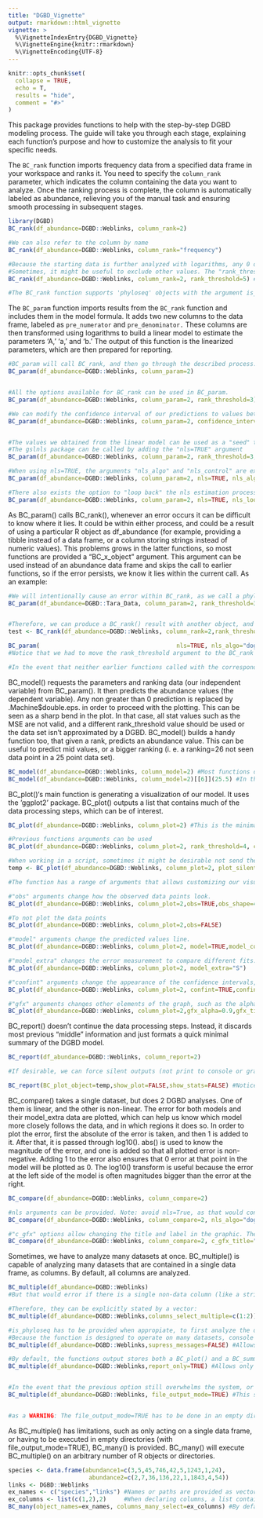 ```yaml
---
title: "DGBD_Vignette"
output: rmarkdown::html_vignette
vignette: >
  %\VignetteIndexEntry{DGBD_Vignette}
  %\VignetteEngine{knitr::rmarkdown}
  %\VignetteEncoding{UTF-8}
---
```


```r
knitr::opts_chunk$set(
  collapse = TRUE,
  echo = T,
  results = "hide",
  comment = "#>"
)
```

This package provides functions to help with the step-by-step DGBD modeling process. The guide will take you through each stage, explaining each function's purpose and how to customize the analysis to fit your specific needs.

The `BC_rank` function imports frequency data from a specified data frame in your workspace and ranks it. You need to specify the `column_rank` parameter, which indicates the column containing the data you want to analyze. Once the ranking process is complete, the column is automatically labeled as abundance, relieving you of the manual task and ensuring smooth processing in subsequent stages.

```r
library(DGBD)
BC_rank(df_abundance=DGBD::Weblinks, column_rank=2)

#We can also refer to the column by name
BC_rank(df_abundance=DGBD::Weblinks, column_rank="frequency")

#Because the starting data is further analyzed with logarithms, any 0 or negative data points are automatically discarded.
#Sometimes, it might be useful to exclude other values. The "rank_threshold" argument keeps only data points higher than the threshold.
BC_rank(df_abundance=DGBD::Weblinks, column_rank=2, rank_threshold=5) #In this example, all data points equal to or lesser than 5 will be discarded.

#The BC_rank function supports 'phyloseq' objects with the argument is_phyloseq=T

```

The `BC_param` function imports results from the `BC_rank` function and includes them in the model formula. It adds two new columns to the data frame, labeled as `pre_numerator` and `pre_denominator.` These columns are then transformed using logarithms to build a linear model to estimate the parameters 'A,' 'a,' and 'b.' The output of this function is the linearized parameters, which are then prepared for reporting.

```r
#BC_param will call BC_rank, and then go through the described process.
BC_param(df_abundance=DGBD::Weblinks, column_param=2) 


#All the options available for BC_rank can be used in BC_param. 
BC_param(df_abundance=DGBD::Weblinks, column_param=2, rank_threshold=3) #Notice that the column argument changed name, but it still refers to the same option, so conflicts should be avoided i. e. (column_rank=x,column_param=y) is an invalid set of arguments.

#We can modify the confidence interval of our predictions to values between 0 and 1.
BC_param(df_abundance=DGBD::Weblinks, column_param=2, confidence_interval=0.99)


#The values we obtained from the linear model can be used as a "seed" to calculate a non linear approximation of the parameters.
#The gslnls package can be called by adding the "nls=TRUE" argument
BC_param(df_abundance=DGBD::Weblinks, column_param=2, rank_threshold=3, nls=TRUE)

#When using nls=TRUE, the arguments "nls_algo" and "nls_control" are exposed as the "algorithm" and "control" arguments of the gsl_nls() function.
BC_param(df_abundance=DGBD::Weblinks, column_param=2, nls=TRUE, nls_algo="dogleg",nls_control=list(maxiter=70, scale="levenberg"))

#There also exists the option to "loop back" the nls estimation process using the generated values as seeds. It generally doesn't improve results, so changing the nls_algo and nls_control arguments is recommmended instead. Loop=1 means no looping.
BC_param(df_abundance=DGBD::Weblinks, column_param=2, nls=TRUE, nls_loop=3)
```

As BC_param() calls BC_rank(), whenever an error occurs it can be difficult to know where it lies. It could be within either process, and could be a result of using a particular R object as df_abundance (for example, providing a tibble instead of a data frame, or a column storing strings instead of numeric values). This problems grows in the latter functions, so most functions are provided a "BC_x_object" argument. This argument can be used instead of an abundance data frame and skips the call to earlier functions, so if the error persists, we know it lies within the current call. As an example:

```r
#We will intentionally cause an error within BC_rank, as we call a phyloseq object without the proper arguments. However, this particular BC_param() call might be hard to debug because we have included many arguments which could be the cause of the error.  
BC_param(df_abundance=DGBD::Tara_Data, column_param=2, rank_threshold=3, nls=TRUE, nls_algo="dogleg",nls_control=list(maxiter=70, scale="levenberg"),confidence_interval=0.99)


#Therefore, we can produce a BC_rank() result with another object, and then use it for this BC_param() call.
test <- BC_rank(df_abundance=DGBD::Weblinks, column_rank=2,rank_threshold=3)

BC_param(                                       nls=TRUE, nls_algo="dogleg",nls_control=list(maxiter=70, scale="levenberg"),confidence_interval=0.99, BC_rank_object=test) #As the error no longer appears, we know that this is a valid BC_param() call. Therefore, the error ocurrs in an earlier function.
#Notice that we had to move the rank_threshold argument to the BC_rank call, in order to imitate the original call's process.

#In the event that neither earlier functions called with the corresponding arguments or the BC_x_object call show errors, the problem could lie within the interaction of the current call and the specific data set.
```

BC_model() requests the parameters and ranking data (our independent variable) from BC_param(). It then predicts the abundance values (the dependent variable). Any non greater than 0 prediction is replaced by .Machine$double.eps. in order to proceed with the plotting. This can be seen as a sharp bend in the plot. In that case, all stat values such as the MSE are not valid, and a different rank_threshold value should be used or the data set isn't approximated by a DGBD. BC_model() builds a handy function too, that given a rank, predicts an abundance value. This can be useful to predict mid values, or a bigger ranking (i. e. a ranking=26 not seen data point in a 25 point data set).

```r
BC_model(df_abundance=DGBD::Weblinks, column_model=2) #Most functions output lists with a variety of elements related to all previous steps and the current process being done.
BC_model(df_abundance=DGBD::Weblinks, column_model=2)[[6]](25.5) #In this case, we can call the constructed function like so.

```

BC_plot()'s main function is generating a visualization of our model. It uses the 'ggplot2' package. BC_plot() outputs a list that contains much of the data processing steps, which can be of interest.

```r
BC_plot(df_abundance=DGBD::Weblinks, column_plot=2) #This is the minimal function call.

#Previous functions arguments can be used
BC_plot(df_abundance=DGBD::Weblinks, column_plot=2, rank_threshold=4, confidence_interval=0.985)

#When working in a script, sometimes it might be desirable not send the plot as an output to the graphical device.
temp <- BC_plot(df_abundance=DGBD::Weblinks, column_plot=2, plot_silent=T)

#The function has a range of arguments that allows customizing our visualization.

#"obs" arguments change how the observed data points look.
BC_plot(df_abundance=DGBD::Weblinks, column_plot=2,obs=TRUE,obs_shape=4,obs_col="#aa9fff",obs_size=3)

#To not plot the data points
BC_plot(df_abundance=DGBD::Weblinks, column_plot=2,obs=FALSE)

#"model" arguments change the predicted values line.
BC_plot(df_abundance=DGBD::Weblinks, column_plot=2, model=TRUE,model_col="#aaff00",model_width=2)

#"model_extra" changes the error measurement to compare different fits. The "R2" measurement is not recommended for non-linear relationships (DGBD's are linear only when a=b=1)
BC_plot(df_abundance=DGBD::Weblinks, column_plot=2, model_extra="S")

#"confint" arguments change the appearance of the confidence intervals, and the confidence interval range (which you might not want to plot, as it alters the color of the model line).
BC_plot(df_abundance=DGBD::Weblinks, column_plot=2, confint=TRUE,confint_col="#018666",confint_width=0.5,confrange=TRUE,confrange_col="#ffff78")

#"gfx" arguments changes other elements of the graph, such as the alpha of all objects, the title, whether to plot a label or not, where, the scales and the background color
BC_plot(df_abundance=DGBD::Weblinks, column_plot=2,gfx_alpha=0.9,gfx_title="My Graph",gfx_label=TRUE,gfx_label_coords=c(15,15),gfx_xy_trans=c("log10","log10"),gfx_theme=ggplot2::theme_bw())
```

BC_report() doesn't continue the data processing steps. Instead, it discards most previous "middle" information and just formats a quick minimal summary of the DGBD model.

```r
BC_report(df_abundance=DGBD::Weblinks, column_report=2)

#If desirable, we can force silent outputs (not print to console or graphical devices)

BC_report(BC_plot_object=temp,show_plot=FALSE,show_stats=FALSE) #Notice the BC_x_object substitution. When the DGBD analysis takes too long (which could happen if the data frame is big). Calling BC_report() means calling all other functions from BC_rank() and redoing everything. BC_x_object substitution avoids spending computer resources in the same task.
```

BC_compare() takes a single dataset, but does 2 DGBD analyses. One of them is linear, and the other is non-linear. The error for both models and their model_extra data are plotted, which can help us know which model more closely follows the data, and in which regions it does so. In order to plot the error, first the absolute of the error is taken, and then 1 is added to it. After that, it is passed through log10(). abs() is used to know the magnitude of the error, and one is added so that all plotted error is non-negative. Adding 1 to the error also ensures that 0 error at that point in the model will be plotted as 0. The log10() transform is useful because the error at the left side of the model is often magnitudes bigger than the error at the right.

```r
BC_compare(df_abundance=DGBD::Weblinks, column_compare=2)

#nls arguments can be provided. Note: avoid nls=True, as that would conflict with the linear analysis.
BC_compare(df_abundance=DGBD::Weblinks, column_compare=2, nls_algo="dogleg",nls_control=list(maxiter=70, scale="levenberg"))

#"c_gfx" options allow changing the title and label in the graphic. The model_extra argument is particularly useful for this function. 
BC_compare(df_abundance=DGBD::Weblinks, column_compare=2, c_gfx_title="BC_comparison",c_gfx_label=TRUE, model_extra="S")
```

Sometimes, we have to analyze many datasets at once. BC_multiple() is capable of analyzing many datasets that are contained in a single data frame, as columns. By default, all columns are analyzed.

```r

BC_multiple(df_abundance=DGBD::Weblinks)
#But that would error if there is a single non-data column (like a string column).

#Therefore, they can be explicitly stated by a vector:
BC_multiple(df_abundance=DGBD::Weblinks,columns_select_multiple=c(1:2))

#is_phyloseq has to be provided when appropiate, to first analyze the dimensions of the data frame before calling each individual analysis.
#Because the function is designed to operate on many datasets, console spam is common. Therefore, by default the supress_messages=TRUE argument is provided. 
BC_multiple(df_abundance=DGBD::Weblinks,supress_messages=FALSE) #Allows output.

#By default, the functions output stores both a BC_plot() and a BC_summary() object per analysis, which stores duplicated data and might overwhelm the system resources.
BC_multiple(df_abundance=DGBD::Weblinks,report_only=TRUE) #Allows only storing the smaller summary object.


#In the event that the previous option still overwhelms the system, or when lengthy operations are performed (and it is desired to save progress along each step, instead of only at the end of the process), the next call is desired:
BC_multiple(df_abundance=DGBD::Weblinks, file_output_mode=TRUE) #This saves each graph as soon as it is generated. A single data frame containing the parameters is generated only at the end of the analysis. However, this method takes far less resources, as graphs aren't stored in the R environment.


#as a WARNING: The file_output_mode=TRUE has to be done in an empty directory! If 2 file_output_mode=TRUE call's are performed on the same directory, data will be overwritten and permanently lost!
```

As BC_multiple() has limitations, such as only acting on a single data frame, or having to be executed in empty directories (with file_output_mode=TRUE), BC_many() is provided. BC_many() will execute BC_multiple() on an arbitrary number of R objects or directories.

```r
species <- data.frame(abundance1=c(3,5,45,746,42,5,1243,1,24),
                       abundance2=c(2,7,36,136,22,1,1843,4,54))
links <- DGBD::Weblinks
ex_names <- c("species","links") #Names or paths are provided as vectors. When providing paths to .csv files (or other files), use_paths=TRUE has to be provided as an argument for BC_many(). 
ex_columns <- list(c(1,2),2)     #When declaring columns, a list containing a vector for each name is needed.
BC_many(object_names=ex_names, columns_many_select=ex_columns) #By default, supress_messages_many=TRUE is provided. Setting it to FALSE will allow posting the progress along to the objects to the console.
```
